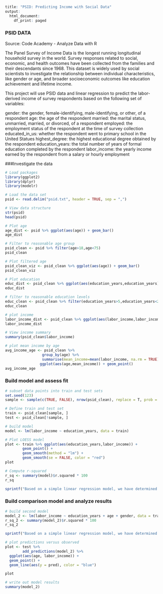 ```r
title: "PSID: Predicting Income with Social Data"
output:
  html_document:
    df_print: paged
```
### PSID DATA

Source: Code Academy - Analyze Data with R

The Panel Survey of Income Data is the longest running longitudinal household survey in the world. Survey responses related to social, economic, and health outcomes have been collected from the families and their descendants since 1968. This dataset is widely used by social scientists to investigate the relationship between individual characteristics, like gender or age, and broader socioeconomic outcomes like education achievement and lifetime income.

This project will use PSID data and linear regression to predict the labor-derived income of survey respondents based on the following set of variables:

gender: the gender, female-identifying, male-identifying, or other, of a respondent
age: the age of the respondent
married: the marital status, unmarried, married, or divorced, of a respondent
employed: the employment status of the respondent at the time of survey collection
educated_in_us: whether the respondent went to primary school in the United Statues
highest_degree: the highest educational degree obtained by the respondent
education_years: the total number of years of formal education completed by the respondent
labor_income: the yearly income earned by the respondent from a salary or hourly employment

###Investigate the data
```r
# Load packages
library(ggplot2)
library(dplyr)
library(modelr)
```

```r
# Load the data set
psid <- read.delim("psid.txt", header = TRUE, sep = ",")
```


```r
# View data structure
str(psid)
head(psid)
```


```r
# Plot age
age_dist <- psid %>% ggplot(aes(age)) + geom_bar()
age_dist
```


```r
# Filter to reasonable age group
psid_clean <- psid %>% filter(age>18,age<75)
psid_clean
```


```r
# Plot filtered age
psid_clean_viz <- psid_clean %>% ggplot(aes(age)) + geom_bar()
psid_clean_viz
```


```r
# Plot education
educ_dist <- psid_clean %>% ggplot(aes(education_years,education_years)) + geom_boxplot()
educ_dist
```


```r
# filter to reasonable education levels
educ_clean <- psid_clean %>% filter(education_years>5,education_years<25)
educ_clean
```


```r
# plot income
labor_income_dist <- psid_clean %>% ggplot(aes(labor_income,labor_income)) + geom_boxplot()
labor_income_dist
```


```r
# View income summary
summary(psid_clean$labor_income)
```


```r
# plot mean income by age
avg_income_age <- psid_clean %>%
                 group_by(age) %>%
                 summarise(mean_income=mean(labor_income, na.rm = TRUE)) %>%
                ggplot(aes(age,mean_income)) + geom_point()
avg_income_age
```

### Build model and assess fit

```r
# subset data points into train and test sets
set.seed(123)
sample <- sample(c(TRUE, FALSE), nrow(psid_clean), replace = T, prob = c(0.6,0.4))
```


```r
# Define train and test set
train <- psid_clean[sample, ]
test <- psid_clean[!sample, ]
```


```r
# build model
model <- lm(labor_income ~ education_years, data = train)
```


```r
# Plot LOESS model
plot <- train %>% ggplot(aes(education_years,labor_income)) +
        geom_point() +
        geom_smooth(method = "lm") +
        geom_smooth(se = FALSE, color = "red")
plot
```


```r
# Compute r-squared
r_sq <- summary(model)$r.squared * 100
r_sq
```


```r
sprintf("Based on a simple linear regression model, we have determined that %s percent of the variation in respondent income can be predicted by a respondent's education level.", r_sq)
```

### Build comparison model and analyze results

```r
# build second model
model_2 <- lm(labor_income ~ education_years + age + gender, data = train)
r_sq_2 <- summary(model_2)$r.squared * 100
r_sq_2
```


```r
sprintf("Based on a simple linear regression model, we have determined that %s percent of the variation in respondent income can be predicted by a respondent's education level, age and gender.", r_sq_2)
```


```r
# plot predictions versus observed
plot <- test %>%
        add_predictions(model_2) %>%
  ggplot(aes(age, labor_income)) +
  geom_point() +
  geom_line(aes(y = pred), color = "blue") 

plot
```


```r
# write out model results
summary(model_2)
```


```r

```


```r

```


